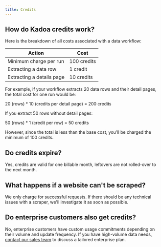 ```yaml
---
title: Credits
---
```


## How do Kadoa credits work?

Here is the breakdown of all costs associated with a data workflow:

| Action | Cost |
| --- | --- |
| Minimum charge per run  | 100 credits |
| Extracting a data row | 1 credit |
| Extracting a details page | 10 credits |

For example, if your workflow extracts 20 data rows and their detail pages, the total cost for one run would be:

20 (rows) * 10 (credits per detail page) = 200 credits

If you extract 50 rows without detail pages:


50 (rows) * 1 (credit per row) = 50 credits

However, since the total is less than the base cost, you'll be charged the minimum of 100 credits.

## Do credits expire?

Yes, credits are valid for one billable month, leftovers are not rolled-over to the next month.

## What happens if a website can't be scraped?

We only charge for successful requests. If there should be any technical issues with a scraper, we'll investigate it as soon as possible.

## Do enterprise customers also get credits?

No, enterprise customers have custom usage commitments depending on their volume and update frequency.
If you have high-volume data needs, [contact our sales team](https://www.kadoa.com/pricing/enterprise) to discuss a tailored enterprise plan.
